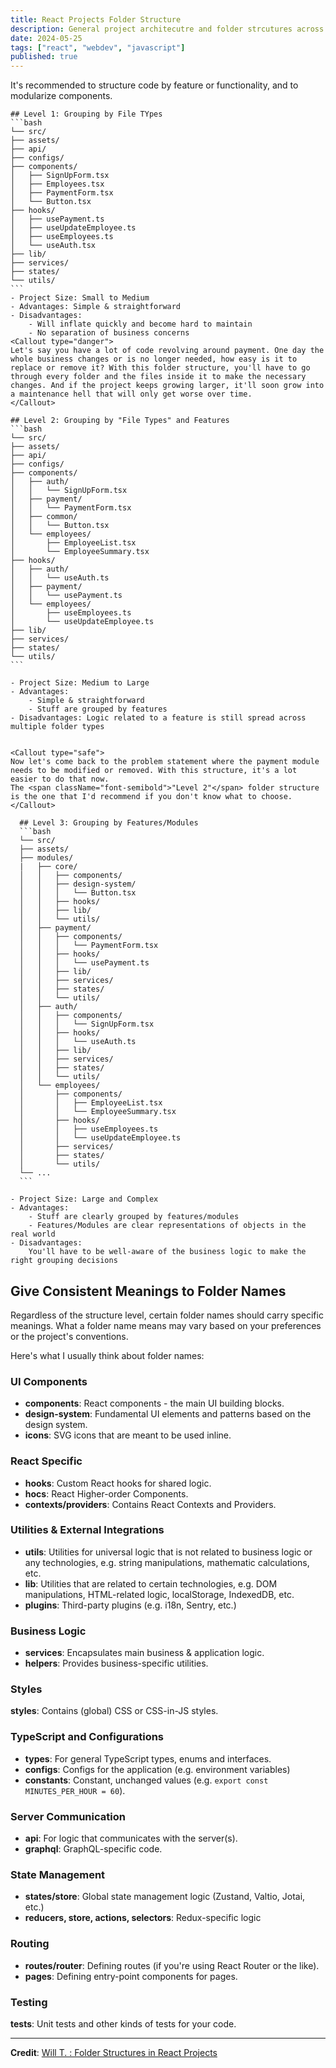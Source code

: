 ```yaml
---
title: React Projects Folder Structure
description: General project architecutre and folder strcutures across different scales of React projects.
date: 2024-05-25
tags: ["react", "webdev", "javascript"]
published: true
---
```


It's recommended to structure code by feature or functionality, and to modularize components.

    ## Level 1: Grouping by File TYpes
    ```bash
    └── src/
    ├── assets/
    ├── api/
    ├── configs/
    ├── components/
    │   ├── SignUpForm.tsx
    │   ├── Employees.tsx
    │   ├── PaymentForm.tsx
    │   └── Button.tsx
    ├── hooks/
    │   ├── usePayment.ts
    │   ├── useUpdateEmployee.ts
    │   ├── useEmployees.ts
    │   └── useAuth.tsx
    ├── lib/
    ├── services/
    ├── states/
    └── utils/
    ```
    - Project Size: Small to Medium
    - Advantages: Simple & straightforward
    - Disadvantages:
        - Will inflate quickly and become hard to maintain
        - No separation of business concerns
    <Callout type="danger">
    Let's say you have a lot of code revolving around payment. One day the whole business changes or is no longer needed, how easy is it to replace or remove it? With this folder structure, you'll have to go through every folder and the files inside it to make the necessary changes. And if the project keeps growing larger, it'll soon grow into a maintenance hell that will only get worse over time.
    </Callout>

    ## Level 2: Grouping by "File Types" and Features
    ```bash
    └── src/
    ├── assets/
    ├── api/
    ├── configs/
    ├── components/
    │   ├── auth/
    │   │   └── SignUpForm.tsx
    │   ├── payment/
    │   │   └── PaymentForm.tsx
    │   ├── common/
    │   │   └── Button.tsx
    │   └── employees/
    │       ├── EmployeeList.tsx
    │       └── EmployeeSummary.tsx
    ├── hooks/
    │   ├── auth/
    │   │   └── useAuth.ts
    │   ├── payment/
    │   │   └── usePayment.ts
    │   └── employees/
    │       ├── useEmployees.ts
    │       └── useUpdateEmployee.ts
    ├── lib/
    ├── services/
    ├── states/
    └── utils/
    ```

    - Project Size: Medium to Large
    - Advantages:
        - Simple & straightforward
        - Stuff are grouped by features
    - Disadvantages: Logic related to a feature is still spread across multiple folder types


    <Callout type="safe">
    Now let's come back to the problem statement where the payment module needs to be modified or removed. With this structure, it's a lot easier to do that now.
    The <span className="font-semibold">"Level 2"</span> folder structure is the one that I'd recommend if you don't know what to choose.
    </Callout>

      ## Level 3: Grouping by Features/Modules
      ```bash
      └── src/
      ├── assets/
      ├── modules/
      |   ├── core/
      │   │   ├── components/
      │   │   ├── design-system/
      │   │   │   └── Button.tsx
      │   │   ├── hooks/
      │   │   ├── lib/
      │   │   └── utils/
      │   ├── payment/
      │   │   ├── components/
      │   │   │   └── PaymentForm.tsx
      │   │   ├── hooks/
      │   │   │   └── usePayment.ts
      │   │   ├── lib/
      │   │   ├── services/
      │   │   ├── states/
      │   │   └── utils/
      │   ├── auth/
      │   │   ├── components/
      │   │   │   └── SignUpForm.tsx
      │   │   ├── hooks/
      │   │   │   └── useAuth.ts
      │   │   ├── lib/
      │   │   ├── services/
      │   │   ├── states/
      │   │   └── utils/
      │   └── employees/
      │       ├── components/
      │       │   ├── EmployeeList.tsx
      │       │   └── EmployeeSummary.tsx
      │       ├── hooks/
      │       │   ├── useEmployees.ts
      │       │   └── useUpdateEmployee.ts
      │       ├── services/
      │       ├── states/
      │       └── utils/
      └── ...
      ```

    - Project Size: Large and Complex
    - Advantages:
        - Stuff are clearly grouped by features/modules
        - Features/Modules are clear representations of objects in the real world
    - Disadvantages:
        You'll have to be well-aware of the business logic to make the right grouping decisions

## Give Consistent Meanings to Folder Names

Regardless of the structure level, certain folder names should carry specific meanings. What a folder name means may vary based on your preferences or the project's conventions.

Here's what I usually think about folder names:

### UI Components

- **components**: React components - the main UI building blocks.
- **design-system**: Fundamental UI elements and patterns based on the design system.
- **icons**: SVG icons that are meant to be used inline.

### React Specific

- **hooks**: Custom React hooks for shared logic.
- **hocs**: React Higher-order Components.
- **contexts/providers**: Contains React Contexts and Providers.

### Utilities & External Integrations

- **utils**: Utilities for universal logic that is not related to business logic or any technologies, e.g. string manipulations, mathematic calculations, etc.
- **lib**: Utilities that are related to certain technologies, e.g. DOM manipulations, HTML-related logic, localStorage, IndexedDB, etc.
- **plugins**: Third-party plugins (e.g. i18n, Sentry, etc.)

### Business Logic

- **services**: Encapsulates main business & application logic.
- **helpers**: Provides business-specific utilities.

### Styles

**styles**: Contains (global) CSS or CSS-in-JS styles.

### TypeScript and Configurations

- **types**: For general TypeScript types, enums and interfaces.
- **configs**: Configs for the application (e.g. environment variables)
- **constants**: Constant, unchanged values (e.g. `export const MINUTES_PER_HOUR = 60`).

### Server Communication

- **api**: For logic that communicates with the server(s).
- **graphql**: GraphQL-specific code.

### State Management

- **states/store**: Global state management logic (Zustand, Valtio, Jotai, etc.)
- **reducers, store, actions, selectors**: Redux-specific logic

### Routing

- **routes/router**: Defining routes (if you're using React Router or the like).
- **pages**: Defining entry-point components for pages.

### Testing

**tests**: Unit tests and other kinds of tests for your code.

---

**Credit**: [Will T. : Folder Structures in React Projects](https://dev.to/itswillt/folder-structures-in-react-projects-3dp8)
